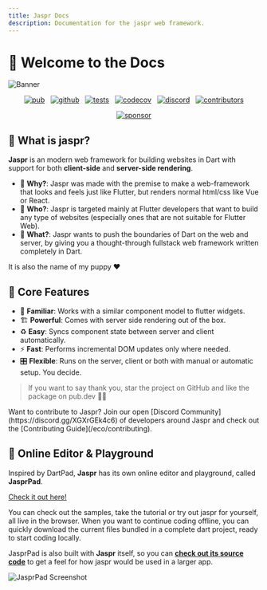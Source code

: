 ```yaml
---
title: Jaspr Docs
description: Documentation for the jaspr web framework.
---
```


# 📖 Welcome to the Docs

![Banner](https://github.com/schultek/jaspr/raw/main/assets/jaspr_banner.png)

<p align="center" class="flex justify-center not-prose"><a href="https://pub.dev/packages/jaspr"><img src="https://img.shields.io/pub/v/jaspr?label=pub.dev&logo=dart" alt="pub" /></a> &nbsp; <a href="https://github.com/schultek/jaspr"><img src="https://img.shields.io/github/stars/schultek/jaspr?logo=github" alt="github" /></a> &nbsp; <a href="https://github.com/schultek/jaspr/actions/workflows/test.yml"><img src="https://img.shields.io/github/actions/workflow/status/schultek/jaspr/test.yml?branch=main&label=tests&labelColor=333940&logo=github" alt="tests" /></a> &nbsp; <a href="https://app.codecov.io/gh/schultek/jaspr"><img src="https://img.shields.io/codecov/c/github/schultek/jaspr?logo=codecov&logoColor=fff&labelColor=333940" alt="codecov" /></a> &nbsp; <a href="https://discord.gg/XGXrGEk4c6"><img src="https://img.shields.io/discord/993167615587520602?logo=discord" alt="discord" /></a> &nbsp; <a href="https://github.com/schultek/jaspr"><img src="https://img.shields.io/github/contributors/schultek/jaspr?logo=github" alt="contributors" /></a> </p>

<p align="center" class="flex justify-center not-prose">
  <a href="https://github.com/sponsors/schultek"><img src="https://img.shields.io/badge/sponsor-30363D?style=for-the-badge&logo=GitHub-Sponsors&logoColor=#white" alt="sponsor" /></a>
</p>

## 🐶 What is **jaspr**?

**Jaspr** is an modern web framework for building websites in Dart with support for both **client-side** and **server-side rendering**.

- 🔮 **Why?**: Jaspr was made with the premise to make a web-framework that looks and feels just like Flutter, but
  renders normal html/css like Vue or React.
- 👥 **Who?**: Jaspr is targeted mainly at Flutter developers that want to build any type of websites
  (especially ones that are not suitable for Flutter Web).
- 🚀 **What?**: Jaspr wants to push the boundaries of Dart on the web and server, by giving you a thought-through fullstack
  web framework written completely in Dart.

<Info>It is also the name of my puppy ❤️</Info>

## 🍭 Core Features

- 💙 **Familiar**: Works with a similar component model to flutter widgets.
- 🏗 **Powerful**: Comes with server side rendering out of the box.
- ♻️ **Easy**: Syncs component state between server and client automatically.
- ⚡️ **Fast**: Performs incremental DOM updates only where needed.
- 🎛 **Flexible**: Runs on the server, client or both with manual or automatic setup. You decide.

> If you want to say thank you, star the project on GitHub and like the package on pub.dev 🙌💙

<Info>
Want to contribute to Jaspr? Join our open [Discord Community](https://discord.gg/XGXrGEk4c6) 
of developers around Jaspr and check out the [Contributing Guide](/eco/contributing).
</Info>

## 🎡 Online Editor & Playground

Inspired by DartPad, **Jaspr** has its own online editor and playground, called **JasprPad**.

[Check it out here!](https://jasprpad.schultek.de)

You can check out the samples, take the tutorial or try out jaspr for yourself, all live in the browser.
When you want to continue coding offline, you can quickly download the current files bundled in a complete dart project, ready to start coding locally.

JasprPad is also built with **Jaspr** itself, so you can [**check out its source code**](https://github.com/schultek/jaspr/tree/main/apps/jaspr_pad) to get a feel for how jaspr would be used in a larger app.

![JasprPad Screenshot](https://user-images.githubusercontent.com/13920539/170837732-9e09d5f3-e79e-4ddd-b118-72e49456a7cd.png)
